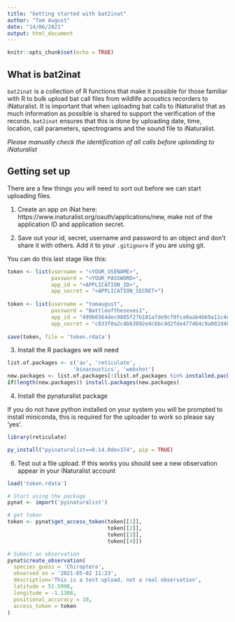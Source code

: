 ```yaml
---
title: "Getting started with bat2inat"
author: "Tom August"
date: "14/06/2021"
output: html_document
---
```


```r
knitr::opts_chunk$set(echo = TRUE)
```

## What is bat2inat

`bat2inat` is a collection of R functions that make it possible for those familiar with R to bulk upload bat call files from wildlife acoustics recorders to iNaturalist. It is important that when uploading bat calls to iNaturalist that as much information as possible is shared to support the verification of the records. `bat2inat` ensures that this is done by uploading date, time, location, call parameters, spectrograms and the sound file to iNaturalist. 

*Please manually check the identification of all calls before uploading to iNaturalist*

## Getting set up

There are a few things you will need to sort out before we can start uploading files.

1) Create an app on iNat here: https://www.inaturalist.org/oauth/applications/new, make not of the application ID and application secret.

2) Save out your id, secret, username and password to an object and don't share it with others. Add it to your `.gitignore` if you are using git.

You can do this last stage like this:

```r
token <- list(username = "<YOUR_USENAME>",
              password = "<YOUR_PASSWORD>",
              app_id = "<APPLICATION_ID>",
              app_secret = "<APPLICATION_SECRET>")
              
token <- list(username = "tomaugust",
              password = "Battleofthesexes1",
              app_id = "499b6564dec9885f27b101afde9cf0fca9aab4b69a11c4e3e1ae018845e3c95f",
              app_secret = "c833f0a2c4b63892e4c6bc4d2fde477464c9a002d46e136315accfc62088b685")
              
save(token, file = 'token.rdata')
```

3) Install the R packages we will need

```r
list.of.packages <- c('av', 'reticulate',
                     'bioacoustics', 'webshot')
new.packages <- list.of.packages[!(list.of.packages %in% installed.packages()[,"Package"])]
if(length(new.packages)) install.packages(new.packages)
```

4) Install the pynaturalist package

If you do not have python installed on your system you will be prompted to install miniconda, this is required for the uploader to work so please say 'yes'.

```r
library(reticulate)

py_install("pyinaturalist==0.14.0dev374", pip = TRUE)
```

6) Test out a file upload. If this works you should see a new observation appear in your iNaturalist account

```r
load('token.rdata')

# Start using the package
pynat <- import('pyinaturalist')

# get token
token <- pynat$get_access_token(token[[1]],
                                token[[2]],
                                token[[3]],
                                token[[4]])

# Submit an observation
pynat$create_observation(
  species_guess = 'Chiroptera',
  observed_on = '2021-05-02 11:23',
  description='This is a test upload, not a real observation',
  latitude = 51.5998, 
  longitude = -1.1308,
  positional_accuracy = 10,
  access_token = token
)
```
